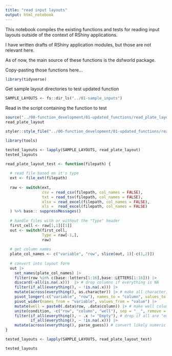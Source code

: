 ```yaml
---
title: "read input layouts"
output: html_notebook
---
```


This notebook compiles the existing functions and tests for reading input layouts outside of the context of RShiny applications.

I have written drafts of RShiny application modules, but those are not relevant here. 

As of now, the main source of these functions is the dsfworld package. 

Copy-pasting those functions here...

```r
library(tidyverse)
```
Get sample layout directories to test updated function
```r
SAMPLE_LAYOUTS <- fs::dir_ls("../01-sample_inputs")
```

Read in the script containing the function to test
```r
source("../00-function_development/01-updated_functions/read_plate_layout.R")
read_plate_layout
```

```r
styler::style_file("../00-function_development/01-updated_functions/read_plate_layout.R")
```

```r
library(tools)

tested_layouts <- lapply(SAMPLE_LAYOUTS, read_plate_layout)
tested_layouts
```

```r
read_plate_layout_test <- function(filepath) {
  
  # read file based on it's type
  ext <- file_ext(filepath)
  
  raw <- switch(ext,
                csv = read_csv(filepath, col_names = FALSE),
                txt = read_tsv(filepath, col_names = FALSE),
                xlsx = read_excel(filepath, col_names = FALSE),
                xls =  read_excel(filepath, col_names = FALSE)
  ) %>% base:: suppressMessages()
  
  # handle files with or without the "Type" header
  first_cell <- raw[1,1][[1]]
  out <- switch(first_cell,
                Type = raw[-1,],
                raw)
  
  # get column names
  plate_col_names <- c("variable", "row", slice(out, 1)[-c(1,2)])
  
  # convert into layout form
  out |>
    set_names(plate_col_names) |>
    filter(row %in% c(base::letters[1:16],base::LETTERS[1:16])) |>
    discard(~all(is.na(.x)))  |> # drop columns if everything is NA
    filter(if_all(everything(), ~ !is.na(.x))) |>
    mutate(across(everything(), as.character)) |> # make all character, to prevent issues in pivot
    pivot_longer(-c("variable", "row"), names_to = "column", values_to = "value") |>
    pivot_wider(names_from = "variable", values_from = "value") |>
    mutate(well = paste0(.data$row, .data$column)) |> # make well column
    unite(condition, -c("row", "column", "well"), sep = "__", remove = FALSE)  |>
    filter(if_all(everything(), ~ .x != "Empty"), # drop if all are "empty" or NA (also empty)
           if_all(everything(), ~ !is.na(.x))) |>
    mutate(across(everything(), parse_guess)) # convert likely numeric variables to numeric
}

tested_layouts <- lapply(SAMPLE_LAYOUTS, read_plate_layout_test)

tested_layouts
  
```


